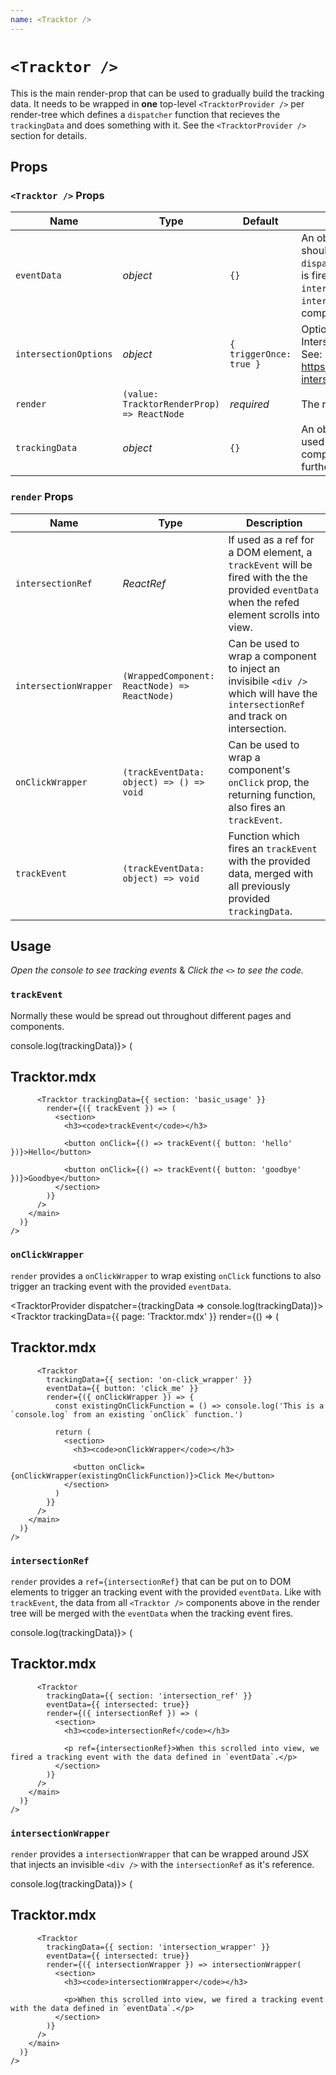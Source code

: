 ```yaml
---
name: <Tracktor />
---
```




# `<Tracktor />`

This is the main render-prop that can be used to gradually build the tracking data.
It needs to be wrapped in **one** top-level `<TracktorProvider />` per render-tree which defines a `dispatcher` function that recieves the `trackingData` and does something with it. See the `<TracktorProvider />` section for details.

## Props

### `<Tracktor />` Props

| Name                  | Type                                       | Default                 | Description                                                                                                                                                                                                 |
| --------------------- | ------------------------------------------ | ----------------------- | ----------------------------------------------------------------------------------------------------------------------------------------------------------------------------------------------------------- |
| `eventData`           | _object_                                   | `{}`                    | An object with tracking data that should be provided to the `dispatcher` when the `onClickWrapper` is fired or (when using the `intersectionRef` or `intersectionWrapper`) the component scrolls into view. |
| `intersectionOptions` | _object_                                   | `{ triggerOnce: true }` | Options passed to the IntersectionObserver. <br/>See: https://github.com/thebuilder/react-intersection-observer#options                                                                                     |
| `render`              | `(value: TracktorRenderProp) => ReactNode` | _required_              | The render function                                                                                                                                                                                         |
| `trackingData`        | _object_                                   | `{}`                    | An object with data that should be used when tracking events from this component and all components further down the render tree.                                                                           |

### `render` Props

| Name                  | Type                                          | Description                                                                                                                                  |
| --------------------- | --------------------------------------------- | -------------------------------------------------------------------------------------------------------------------------------------------- |
| `intersectionRef`     | _ReactRef_                                    | If used as a ref for a DOM element, a `trackEvent` will be fired with the the provided `eventData` when the refed element scrolls into view. |
| `intersectionWrapper` | `(WrappedComponent: ReactNode) => ReactNode)` | Can be used to wrap a component to inject an invisibile `<div />` which will have the `intersectionRef` and track on intersection.           |
| `onClickWrapper`      | `(trackEventData: object) => () => void`      | Can be used to wrap a component's `onClick` prop, the returning function, also fires an `trackEvent`.                                        |
| `trackEvent`          | `(trackEventData: object) => void`            | Function which fires an `trackEvent` with the provided data, merged with all previously provided `trackingData`.                             |

## Usage

_Open the console to see tracking events_ & _Click the `<>` to see the code._

### `trackEvent`

Normally these would be spread out throughout different pages and components.

<Playground>
  <TracktorProvider dispatcher={trackingData => console.log(trackingData)}>
    <Tracktor
      trackingData={{ page: 'Tracktor.mdx' }}
      render={() => (
        <main>
          <h2>Tracktor.mdx</h2>

          <Tracktor trackingData={{ section: 'basic_usage' }}
            render={({ trackEvent }) => (
              <section>
                <h3><code>trackEvent</code></h3>

                <button onClick={() => trackEvent({ button: 'hello' })}>Hello</button>

                <button onClick={() => trackEvent({ button: 'goodbye' })}>Goodbye</button>
              </section>
            )}
          />
        </main>
      )}
    />

  </TracktorProvider>
</Playground>

### `onClickWrapper`

`render` provides a `onClickWrapper` to wrap existing `onClick` functions to also trigger an tracking event with the provided `eventData`.

<Playground>

  <TracktorProvider dispatcher={trackingData => console.log(trackingData)}>
    <Tracktor
      trackingData={{ page: 'Tracktor.mdx' }}
      render={() => (
        <main>
          <h2>Tracktor.mdx</h2>

          <Tracktor
            trackingData={{ section: 'on-click_wrapper' }}
            eventData={{ button: 'click_me' }}
            render={({ onClickWrapper }) => {
              const existingOnClickFunction = () => console.log('This is a `console.log` from an existing `onClick` function.')

              return (
                <section>
                  <h3><code>onClickWrapper</code></h3>

                  <button onClick={onClickWrapper(existingOnClickFunction)}>Click Me</button>
                </section>
              )
            }}
          />
        </main>
      )}
    />

  </TracktorProvider>
</Playground>

### `intersectionRef`

`render` provides a `ref={intersectionRef}` that can be put on to DOM elements to trigger an tracking event with the provided `eventData`. Like with `trackEvent`, the data from all `<Tracktor />` components above in the render tree will be merged with the `eventData` when the tracking event fires.

<Playground>
  <TracktorProvider dispatcher={trackingData => console.log(trackingData)}>
    <Tracktor
      trackingData={{ page: 'Tracktor.mdx' }}
      render={() => (
        <main>
          <h2>Tracktor.mdx</h2>

          <Tracktor
            trackingData={{ section: 'intersection_ref' }}
            eventData={{ intersected: true}}
            render={({ intersectionRef }) => (
              <section>
                <h3><code>intersectionRef</code></h3>

                <p ref={intersectionRef}>When this scrolled into view, we fired a tracking event with the data defined in `eventData`.</p>
              </section>
            )}
          />
        </main>
      )}
    />

  </TracktorProvider>
</Playground>

### `intersectionWrapper`

`render` provides a `intersectionWrapper` that can be wrapped around JSX that injects an invisible `<div />` with the `intersectionRef` as it's reference.

<Playground>
  <TracktorProvider dispatcher={trackingData => console.log(trackingData)}>
    <Tracktor
      trackingData={{ page: 'Tracktor.mdx' }}
      render={() => (
        <main>
          <h2>Tracktor.mdx</h2>

          <Tracktor
            trackingData={{ section: 'intersection_wrapper' }}
            eventData={{ intersected: true}}
            render={({ intersectionWrapper }) => intersectionWrapper(
              <section>
                <h3><code>intersectionWrapper</code></h3>

                <p>When this scrolled into view, we fired a tracking event with the data defined in `eventData`.</p>
              </section>
            )}
          />
        </main>
      )}
    />

  </TracktorProvider>
</Playground>
